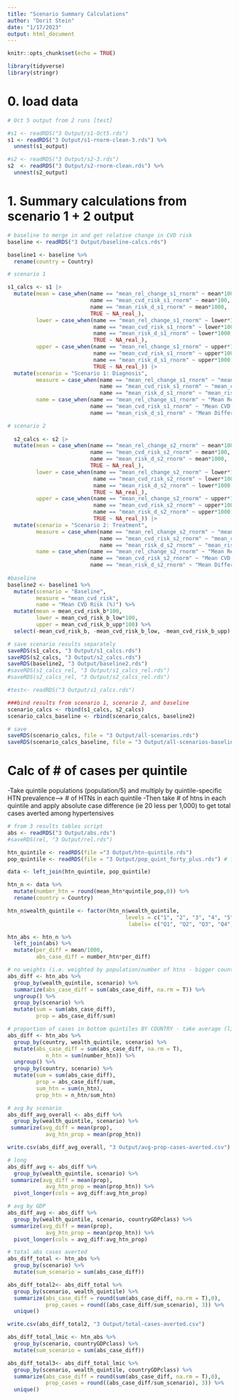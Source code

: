 ```yaml
---
title: "Scenario Summary Calculations"
author: "Dorit Stein"
date: "1/17/2023"
output: html_document
---
```


```r
knitr::opts_chunk$set(echo = TRUE)

library(tidyverse)
library(stringr)

```

# 0. load data

```r

# Oct 5 output from 2 runs [test]

#s1 <- readRDS("3 Output/s1-Oct5.rds")
s1 <- readRDS("3 Output/s1-rnorm-clean-3.rds") %>%
  unnest(s1_output)

#s2 <- readRDS("3 Output/s2-3.rds")
s2  <- readRDS("3 Output/s2-rnorm-clean.rds") %>%
  unnest(s2_output)

```

# 1. Summary calculations from scenario 1 + 2 output

```r

# baseline to merge in and get relative change in CVD risk
baseline <- readRDS("3 Output/baseline-calcs.rds")

baseline1 <- baseline %>%
  rename(country = Country)

# scenario 1

s1_calcs <- s1 |>
  mutate(mean = case_when(name == "mean_rel_change_s1_rnorm" ~ mean*100, # relative (%) change in CVD risk
                          name == "mean_cvd_risk_s1_rnorm" ~ mean*100, # mean CVD risk (%)
                          name == "mean_risk_d_s1_rnorm" ~ mean*1000,  # mean difference in CVD cases per 1,000 hypertensives
                          TRUE ~ NA_real_),
         lower = case_when(name == "mean_rel_change_s1_rnorm" ~ lower*100,
                           name == "mean_cvd_risk_s1_rnorm" ~ lower*100,
                           name == "mean_risk_d_s1_rnorm" ~ lower*1000,
                           TRUE ~ NA_real_),
         upper = case_when(name == "mean_rel_change_s1_rnorm" ~ upper*100,
                           name == "mean_cvd_risk_s1_rnorm" ~ upper*100,
                           name == "mean_risk_d_s1_rnorm" ~ upper*1000,
                           TRUE ~ NA_real_)) |>
  mutate(scenario = "Scenario 1: Diagnosis",
         measure = case_when(name == "mean_rel_change_s1_rnorm" ~ "mean_rel_c",
                             name == "mean_cvd_risk_s1_rnorm" ~ "mean_cvd_risk",
                             name == "mean_risk_d_s1_rnorm" ~ "mean_risk_d"),
         name = case_when(name == "mean_rel_change_s1_rnorm" ~ "Mean Relative (%) Change in CVD Risk",
                          name == "mean_cvd_risk_s1_rnorm" ~ "Mean CVD Risk (%)",
                          name == "mean_risk_d_s1_rnorm" ~ "Mean Difference in CVD Cases per 1,000 Hypertensives")) 

# scenario 2
  
  s2_calcs <- s2 |>
  mutate(mean = case_when(name == "mean_rel_change_s2_rnorm" ~ mean*100, # relative (%) change in CVD risk
                          name == "mean_cvd_risk_s2_rnorm" ~ mean*100, # mean CVD risk (%)
                          name == "mean_risk_d_s2_rnorm" ~ mean*1000,  # mean difference in CVD cases per 1,000 hypertensives
                          TRUE ~ NA_real_),
         lower = case_when(name == "mean_rel_change_s2_rnorm" ~ lower*100,
                           name == "mean_cvd_risk_s2_rnorm" ~ lower*100,
                           name == "mean_risk_d_s2_rnorm" ~ lower*1000,
                           TRUE ~ NA_real_),
         upper = case_when(name == "mean_rel_change_s2_rnorm" ~ upper*100,
                           name == "mean_cvd_risk_s2_rnorm" ~ upper*100,
                           name == "mean_risk_d_s2_rnorm" ~ upper*1000,
                           TRUE ~ NA_real_)) |>
  mutate(scenario = "Scenario 2: Treatment",
         measure = case_when(name == "mean_rel_change_s2_rnorm" ~ "mean_rel_c",
                             name == "mean_cvd_risk_s2_rnorm" ~ "mean_cvd_risk",
                             name == "mean_risk_d_s2_rnorm" ~ "mean_risk_d"),
         name = case_when(name == "mean_rel_change_s2_rnorm" ~ "Mean Relative (%) Change in CVD Risk",
                          name == "mean_cvd_risk_s2_rnorm" ~ "Mean CVD Risk (%)",
                          name == "mean_risk_d_s2_rnorm" ~ "Mean Difference in CVD Cases per 1,000 Hypertensives")) 
 
#baseline
baseline2 <- baseline1 %>%
  mutate(scenario = "Baseline",
         measure = "mean_cvd_risk",
         name = "Mean CVD Risk (%)") %>%
  mutate(mean = mean_cvd_risk_b*100,
         lower = mean_cvd_risk_b_low*100,
         upper = mean_cvd_risk_b_upp*100) %>%
  select(-mean_cvd_risk_b, -mean_cvd_risk_b_low, -mean_cvd_risk_b_upp)

# save scenario results separately
saveRDS(s1_calcs, "3 Output/s1_calcs.rds")
saveRDS(s2_calcs, "3 Output/s2_calcs.rds")
saveRDS(baseline2, "3 Output/baseline2.rds")
#saveRDS(s1_calcs_rel, "3 Output/s1_calcs_rel.rds")
#saveRDS(s2_calcs_rel, "3 Output/s2_calcs_rel.rds")

#test<- readRDS("3 Output/s1_calcs.rds")

###bind results from scenario 1, scenario 2, and baseline
scenario_calcs <- rbind(s1_calcs, s2_calcs)
scenario_calcs_baseline <- rbind(scenario_calcs, baseline2)

# save
saveRDS(scenario_calcs, file = "3 Output/all-scenarios.rds")
saveRDS(scenario_calcs_baseline, file = "3 Output/all-scenarios-baseline.rds")

```






# Calc of # of cases per quintile
-Take quintile populations (population/5) and multiply by quintile-specific HTN prevalence--> # of HTNs in each quintile
-Then take # of htns in each quintile and apply absolute case difference (ie 20 less per 1,000) to get total cases averted among hypertensives

```r
# from 3 results tables script
abs <- readRDS("3 Output/abs.rds")
#saveRDS(rel, "3 Output/rel.rds")

htn_quintile <- readRDS(file ="3 Output/htn-quintile.rds")
pop_quintile <- readRDS(file = "3 Output/pop_quint_forty_plus.rds") # from "A Population Totals.RMD" script

data <- left_join(htn_quintile, pop_quintile)

htn_n <- data %>%
  mutate(number_htn = round(mean_htn*quintile_pop,0)) %>%
  rename(country = Country)

htn_n$wealth_quintile <- factor(htn_n$wealth_quintile,
                                     levels = c("1", "2", "3", "4", "5"),
                                      labels= c("Q1", "Q2", "Q3", "Q4", "Q5"))

htn_abs <- htn_n %>%
  left_join(abs) %>%
  mutate(per_diff = mean/1000,
         abs_case_diff = number_htn*per_diff) 

# no weights (i.e. weighted by population/number of htns - bigger countries contribute more to the numbers)
abs_diff <- htn_abs %>%
  group_by(wealth_quintile, scenario) %>%
  summarize(abs_case_diff = sum(abs_case_diff, na.rm = T)) %>%
  ungroup() %>%
  group_by(scenario) %>%
  mutate(sum = sum(abs_case_diff),
         prop = abs_case_diff/sum)

# proportion of cases in bottom quintiles BY COUNTRY - take average (like equal weighting?)
abs_diff <- htn_abs %>%
  group_by(country, wealth_quintile, scenario) %>%
  mutate(abs_case_diff = sum(abs_case_diff, na.rm = T),
            n_htn = sum(number_htn)) %>%
  ungroup() %>%
  group_by(country, scenario) %>%
  mutate(sum = sum(abs_case_diff),
         prop = abs_case_diff/sum,
         sum_htn = sum(n_htn),
         prop_htn = n_htn/sum_htn) 

# avg by scenario
abs_diff_avg_overall <- abs_diff %>%
  group_by(wealth_quintile, scenario) %>%
 summarize(avg_diff = mean(prop),
            avg_htn_prop = mean(prop_htn)) 

write.csv(abs_diff_avg_overall, "3 Output/avg-prop-cases-averted.csv")

# long
abs_diff_avg <- abs_diff %>%
  group_by(wealth_quintile, scenario) %>%
 summarize(avg_diff = mean(prop),
            avg_htn_prop = mean(prop_htn)) %>%
  pivot_longer(cols = avg_diff:avg_htn_prop)

# avg by GDP
abs_diff_avg <- abs_diff %>%
  group_by(wealth_quintile, scenario, countryGDPclass) %>%
 summarize(avg_diff = mean(prop),
            avg_htn_prop = mean(prop_htn)) %>%
  pivot_longer(cols = avg_diff:avg_htn_prop)

# total abs cases averted
abs_diff_total <- htn_abs %>%
  group_by(scenario) %>%
  mutate(sum_scenario = sum(abs_case_diff))

abs_diff_total2<- abs_diff_total %>%
  group_by(scenario, wealth_quintile) %>% 
  summarize(abs_case_diff = round(sum(abs_case_diff, na.rm = T),0),
            prop_cases = round((abs_case_diff/sum_scenario), 3)) %>%
  unique()

write.csv(abs_diff_total2, "3 Output/total-cases-averted.csv")

abs_diff_total_lmic <- htn_abs %>%
  group_by(scenario, countryGDPclass) %>%
  mutate(sum_scenario = sum(abs_case_diff))

abs_diff_total3<- abs_diff_total_lmic %>%
  group_by(scenario, wealth_quintile, countryGDPclass) %>% 
  summarize(abs_case_diff = round(sum(abs_case_diff, na.rm = T),0),
            prop_cases = round((abs_case_diff/sum_scenario), 3)) %>%
  unique()


```


